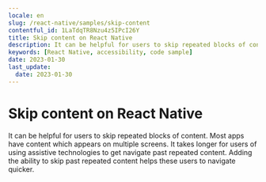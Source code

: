 ```yaml
---
locale: en
slug: /react-native/samples/skip-content
contentful_id: 1LaTdqTR8Nzu4z5IPcI26Y
title: Skip content on React Native
description: It can be helpful for users to skip repeated blocks of content.
keywords: [React Native, accessibility, code sample]
date: 2023-01-30
last_update:
  date: 2023-01-30
---
```


# Skip content on React Native

It can be helpful for users to skip repeated blocks of content. Most apps have content which appears on multiple screens. It takes longer for users of using assistive technologies to get navigate past repeated content. Adding the ability to skip past repeated content helps these users to navigate quicker.

<CodeSample id="screen-skip" platform="react native" locale="en"/>
